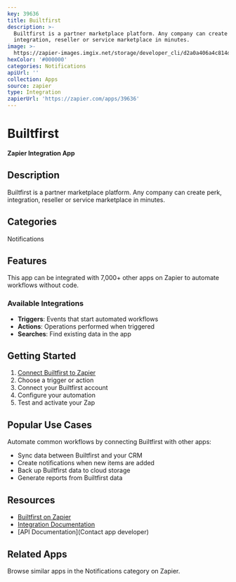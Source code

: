 ```yaml
---
key: 39636
title: Builtfirst
description: >-
  Builtfirst is a partner marketplace platform. Any company can create perk,
  integration, reseller or service marketplace in minutes.
image: >-
  https://zapier-images.imgix.net/storage/developer_cli/d2a0a406a4c814d2a9966f10a6f4e775.png?auto=format%2Ccompress&ixlib=python-3.0.0&q=50
hexColor: '#000000'
categories: Notifications
apiUrl: ''
collection: Apps
source: zapier
type: Integration
zapierUrl: 'https://zapier.com/apps/39636'
---
```

# Builtfirst

**Zapier Integration App**

## Description

Builtfirst is a partner marketplace platform. Any company can create perk, integration, reseller or service marketplace in minutes.

## Categories

Notifications

## Features

This app can be integrated with 7,000+ other apps on Zapier to automate workflows without code.

### Available Integrations

- **Triggers**: Events that start automated workflows
- **Actions**: Operations performed when triggered
- **Searches**: Find existing data in the app

## Getting Started

1. [Connect Builtfirst to Zapier](https://zapier.com/apps/39636)
2. Choose a trigger or action
3. Connect your Builtfirst account
4. Configure your automation
5. Test and activate your Zap

## Popular Use Cases

Automate common workflows by connecting Builtfirst with other apps:

- Sync data between Builtfirst and your CRM
- Create notifications when new items are added
- Back up Builtfirst data to cloud storage
- Generate reports from Builtfirst data

## Resources

- [Builtfirst on Zapier](https://zapier.com/apps/39636)
- [Integration Documentation](https://zapier.com/apps/39636/integrations)
- [API Documentation](Contact app developer)

## Related Apps

Browse similar apps in the Notifications category on Zapier.
